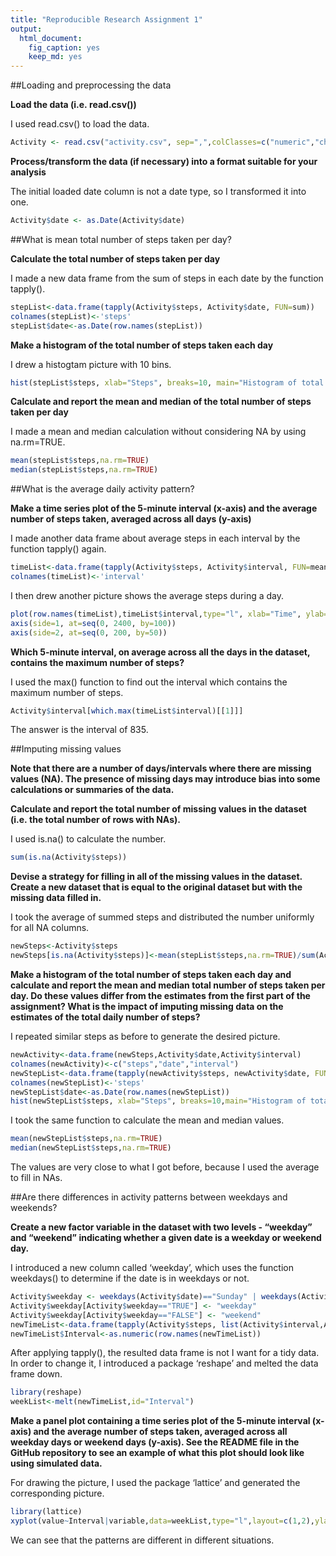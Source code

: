 ```yaml
---
title: "Reproducible Research Assignment 1"
output:
  html_document:
    fig_caption: yes
    keep_md: yes
---
```

##Loading and preprocessing the data


**Load the data (i.e. read.csv())**

I used read.csv() to load the data.

```r
Activity <- read.csv("activity.csv", sep=",",colClasses=c("numeric","character","numeric"))
```

**Process/transform the data (if necessary) into a format suitable for your analysis**

The initial loaded date column is not a date type, so I transformed it into one.

```r
Activity$date <- as.Date(Activity$date)
```



##What is mean total number of steps taken per day?


**Calculate the total number of steps taken per day**

I made a new data frame from the sum of steps in each date by the function tapply().

```r
stepList<-data.frame(tapply(Activity$steps, Activity$date, FUN=sum))
colnames(stepList)<-'steps'
stepList$date<-as.Date(row.names(stepList))
```

**Make a histogram of the total number of steps taken each day**

I drew a histogtam picture with 10 bins. 

```r
hist(stepList$steps, xlab="Steps", breaks=10, main="Histogram of total steps per day")
```

**Calculate and report the mean and median of the total number of steps taken per day**

I made a mean and median calculation without considering NA by using na.rm=TRUE.

```r
mean(stepList$steps,na.rm=TRUE)
median(stepList$steps,na.rm=TRUE)
```

##What is the average daily activity pattern?

**Make a time series plot of the 5-minute interval (x-axis) and the average number of steps taken, averaged across all days (y-axis)**

I made another data frame about average steps in each interval by the function tapply() again.

```r
timeList<-data.frame(tapply(Activity$steps, Activity$interval, FUN=mean, na.rm=TRUE))
colnames(timeList)<-'interval'
```

I then drew another picture shows the average steps during a day.

```r
plot(row.names(timeList),timeList$interval,type="l", xlab="Time", ylab="Averaged step",las=3,axes=FALSE)
axis(side=1, at=seq(0, 2400, by=100))
axis(side=2, at=seq(0, 200, by=50))
```

**Which 5-minute interval, on average across all the days in the dataset, contains the maximum number of steps?**

I used the max() function to find out the interval which contains the maximum number of steps.

```r
Activity$interval[which.max(timeList$interval)[[1]]]
```

The answer is the interval of 835.


##Imputing missing values

**Note that there are a number of days/intervals where there are missing values (NA). The presence of missing days may introduce bias into some calculations or summaries of the data.**

**Calculate and report the total number of missing values in the dataset (i.e. the total number of rows with NAs).**

I used is.na() to calculate the number.

```r
sum(is.na(Activity$steps))
```

**Devise a strategy for filling in all of the missing values in the dataset.**
**Create a new dataset that is equal to the original dataset but with the missing data filled in.**

I took the average of summed steps and distributed the number uniformly for all NA columns.

```r
newSteps<-Activity$steps
newSteps[is.na(Activity$steps)]<-mean(stepList$steps,na.rm=TRUE)/sum(Activity$date=="2012-10-01")
```

**Make a histogram of the total number of steps taken each day and calculate and report the mean and median total number of steps taken per day. Do these values differ from the estimates from the first part of the assignment? What is the impact of imputing missing data on the estimates of the total daily number of steps?**

I repeated similar steps as before to generate the desired picture. 

```r
newActivity<-data.frame(newSteps,Activity$date,Activity$interval)
colnames(newActivity)<-c("steps","date","interval")
newStepList<-data.frame(tapply(newActivity$steps, newActivity$date, FUN=sum))
colnames(newStepList)<-'steps'
newStepList$date<-as.Date(row.names(newStepList))
hist(newStepList$steps, xlab="Steps", breaks=10,main="Histogram of total steps per day")
```

I took the same function to calculate the mean and median values.

```r
mean(newStepList$steps,na.rm=TRUE)
median(newStepList$steps,na.rm=TRUE)
```

The values are very close to what I got before, because I used the average to fill in NAs.

##Are there differences in activity patterns between weekdays and weekends?

**Create a new factor variable in the dataset with two levels - "weekday" and "weekend" indicating whether a given date is a weekday or weekend day.**

I introduced a new column called 'weekday', which uses the function weekdays() to determine if the date is in weekdays or not. 

```r
Activity$weekday <- weekdays(Activity$date)=="Sunday" | weekdays(Activity$date)=="Saturday" 
Activity$weekday[Activity$weekday=="TRUE"] <- "weekday"
Activity$weekday[Activity$weekday=="FALSE"] <- "weekend"
newTimeList<-data.frame(tapply(Activity$steps, list(Activity$interval,Activity$weekday), FUN=mean, na.rm=TRUE))
newTimeList$Interval<-as.numeric(row.names(newTimeList))
```

After applying tapply(), the resulted data frame is not I want for a tidy data. In order to change it, I introduced a package 'reshape' and melted the data frame down.

```r
library(reshape)
weekList<-melt(newTimeList,id="Interval")
```

**Make a panel plot containing a time series plot of the 5-minute interval (x-axis) and the average number of steps taken, averaged across all weekday days or weekend days (y-axis). See the README file in the GitHub repository to see an example of what this plot should look like using simulated data.**

For drawing the picture, I used the package 'lattice' and generated the corresponding picture.

```r
library(lattice) 
xyplot(value~Interval|variable,data=weekList,type="l",layout=c(1,2),ylab="Number of steps")
```
    
We can see that the patterns are different in different situations.


